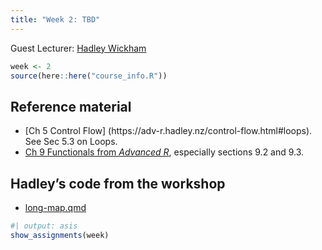 ```yaml
---
title: "Week 2: TBD"
---
```


Guest Lecturer: [Hadley Wickham](https://hadley.nz)

```r
week <- 2
source(here::here("course_info.R"))
```

## Reference material

 * [Ch 5 Control Flow] (https://adv-r.hadley.nz/control-flow.html#loops). See Sec 5.3 on Loops.
 * [Ch 9 Functionals from *Advanced R*](https://adv-r.hadley.nz/functionals.html), especially sections 9.2 and 9.3.

## Hadley's code from the workshop

 * [long-map.qmd](long-map.qmd)


```r
#| output: asis
show_assignments(week)
```
